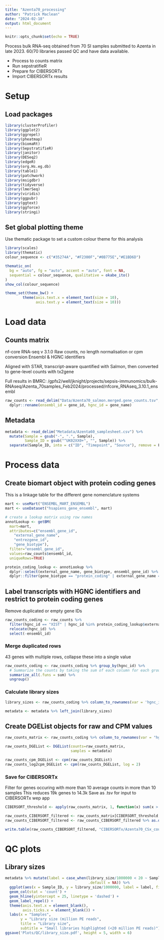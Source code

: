 ```yaml
---
title: "Azenta70_processing"
author: "Patrick Maclean"
date: "2024-02-18"
output: html_document
---
```


```r
knitr::opts_chunk$set(echo = TRUE)
```

Process bulk RNA-seq obtained from 70 SI samples submitted to Azenta in late 2023.
60/70 libraries passed QC and have data available.

- Process to counts matrix
- Run sepstratifieR
- Prepare for CIBERSORTx
- Import CIBERSORTx results

# Setup
## Load packages
```r
library(clusterProfiler)
library(ggplot2)
library(ggrepel)
library(pheatmap)
library(biomaRt)
library(SepstratifieR)
library(janitor)
library(DESeq2)
library(edgeR)
library(org.Hs.eg.db)
library(table1)
library(patchwork)
library(msigdbr)
library(tidyverse)
library(lmerSeq)
library(viridis)
library(ggpubr)
library(ggtext)
library(ggforce)
library(stringi)
```

## Set global plotting theme
Use thematic package to set a custom colour theme for this analysis
```r
library(scales)
library(thematic)
colour_sequence <- c("#35274A", "#F2300F","#0B775E","#E1BD6D")

thematic_on(
  bg = "auto", fg = "auto", accent = "auto", font = NA,
  sequential = colour_sequence, qualitative = okabe_ito()
)
show_col(colour_sequence)

theme_set(theme_bw() +
        theme(axis.text.x = element_text(size = 10),
              axis.text.y = element_text(size = 10)))
```

# Load data
## Counts matrix
nf-core RNA-seq v 3.1.0
Raw counts, no length normalisation or cpm conversion
Ensembl & HGNC identifiers

Aligned with STAR, transcript-aware quantified with Salmon, then converted to gene-level counts with tx2gene

Full results in BMRC: /gpfs2/well/jknight/projects/sepsis-immunomics/bulk-RNAseq/Azenta_70samples_Feb2024/processed/nfcore_RNAseq_3.10.1_ensembl

```r
raw_counts <- read_delim("Data/Azenta70_salmon.merged.gene_counts.tsv", delim = "\t") %>% 
  dplyr::rename(ensembl_id = gene_id, hgnc_id = gene_name)
```

## Metadata
```r
metadata <- read_delim("Metadata/Azenta60_samplesheet.csv") %>% 
  mutate(Sample = gsub("-", ".", Sample),
         Sample_ID = gsub("^UK02XX0+", "", Sample)) %>%
  separate(Sample_ID, into = c("ID", "Timepoint", "Source"), remove = F)
```

# Process data
## Create biomart object with protein coding genes
This is a linkage table for the different gene nomenclature systems
```r
mart <- useMart("ENSEMBL_MART_ENSEMBL")
mart <- useDataset("hsapiens_gene_ensembl", mart)

# create a lookup matrix using row names
annotLookup <- getBM(
  mart=mart,
  attributes=c("ensembl_gene_id",
    "external_gene_name",
    "entrezgene_id",
    "gene_biotype"),
  filter="ensembl_gene_id",
  values=raw_counts$ensembl_id,
  uniqueRows=TRUE)

protein_coding_lookup <- annotLookup %>%
  dplyr::select(external_gene_name, gene_biotype, ensembl_gene_id) %>%
  dplyr::filter(gene_biotype == "protein_coding" | external_gene_name == "XIST")
```

## Label transcripts with HGNC identifiers and restrict to protein coding genes
Remove duplicated or empty gene IDs
```r
raw_counts_coding <- raw_counts %>% 
  filter(hgnc_id == "XIST" | hgnc_id %in% protein_coding_lookup$external_gene_name) %>%
  relocate(hgnc_id) %>%
  select(-ensembl_id)
```

### Merge duplicated rows
43 genes with multiple rows, collapse these into a single value
```r
raw_counts_coding <- raw_counts_coding %>% group_by(hgnc_id) %>% 
  # Summarize the counts by taking the sum of each column for each group
  summarize_all(.funs = sum) %>%
  ungroup()
```

### Calculate library sizes 
```r
library_sizes <- raw_counts_coding %>% column_to_rownames(var = 'hgnc_id') %>% colSums() %>% as_tibble(rownames = 'Sample') %>% rename(library_size = value)

metadata <- metadata %>% left_join(library_sizes)
```

## Create DGEList objects for raw and CPM values
```r
raw_counts_matrix <- raw_counts_coding %>% column_to_rownames(var = "hgnc_id") %>% as.matrix()

raw_counts_DGEList <- DGEList(counts=raw_counts_matrix,
                              samples = metadata) 

raw_counts_cpm_DGEList <- cpm(raw_counts_DGEList)
raw_counts_log2cpm_DGEList <- cpm(raw_counts_DGEList, log = 2)
```

### Save for CIBERSORTx
Filter for genes occuring with more than 10 average counts in more than 10 samples
This reduces 19k genes to 14.3k
Save as .tsv for input to CIBERSORTx wep app
```r
CIBERSORT_threshold <- apply(raw_counts_matrix, 1, function(x) sum(x > 10) >= 10)

raw_counts_CIBERSORT_filtered <- raw_counts_matrix[CIBERSORT_threshold, ]
raw_counts_CIBERSORT_filtered <- raw_counts_CIBERSORT_filtered %>% as.data.frame() %>% rownames_to_column(., var = "Gene")

write.table(raw_counts_CIBERSORT_filtered, "CIBERSORTx/Azenta70_CSx_counts.tsv",quote=FALSE, sep='\t', row.names = FALSE)
```

# QC plots
## Library sizes
```r
metadata %>% mutate(label = case_when(library_size/1000000 < 20 ~ Sample_ID,
                                      .default = NA)) %>%
  ggplot(aes(x = Sample_ID, y = library_size/1000000, label = label, fill = Source)) +
  geom_col(stat = 'count') +
  geom_hline(yintercept = 25, linetype = 'dashed') +
  geom_label_repel() +
  theme(axis.text.x = element_blank(),
        axis.ticks.x = element_blank()) +
  labs(x = "Samples",
       y = "Library size (million PE reads",
       title = "Library size",
       subtitle = "Small libraries highlighted (<20 million PE reads)")
ggsave('Plots/QC/library_size.pdf', height = 5, width = 6)
```

